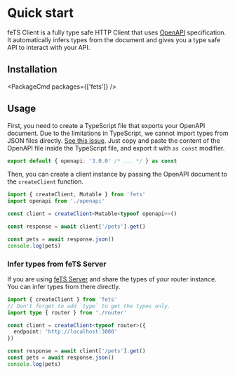 
# Quick start

feTS Client is a fully type safe HTTP Client that uses [OpenAPI](https://swagger.io/specification/)
specification. It automatically infers types from the document and gives you a type safe API to
interact with your API.

## Installation

<PackageCmd packages={['fets']} />

## Usage

First, you need to create a TypeScript file that exports your OpenAPI document. Due to the
limitations in TypeScript, we cannot import types from JSON files directly.
[See this issue](https://github.com/microsoft/TypeScript/issues/32063). Just copy and paste the
content of the OpenAPI file inside the TypeScript file, and export it with `as const` modifier.

```ts filename="openapi.ts"
export default { openapi: '3.0.0' /* ... */ } as const
```

Then, you can create a client instance by passing the OpenAPI document to the `createClient`
function.

```ts filename="client.ts"
import { createClient, Mutable } from 'fets'
import openapi from './openapi'

const client = createClient<Mutable<typeof openapi>>()

const response = await client['/pets'].get()

const pets = await response.json()
console.log(pets)
```

### Infer types from feTS Server

If you are using [feTS Server](/server/quick-start) and share the types of your router instance. You
can infer types from there directly.

```ts filename="client.ts"
import { createClient } from 'fets'
// Don't forget to add `type` to get the types only.
import type { router } from './router'

const client = createClient<typeof router>({
  endpoint: 'http://localhost:3000'
})

const response = await client['/pets'].get()
const pets = await response.json()
console.log(pets)
```
